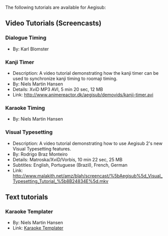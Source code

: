 The following tutorials are available for Aegisub:

== Video Tutorials (Screencasts) ==

=== Dialogue Timing ===
{{Todo|actually do this}}
* By: Karl Blomster

=== Kanji Timer ===
* Description: A video tutorial demonstrating how the kanji timer can be used to synchronize kanji timing to roomaji timing.
* By: Niels Martin Hansen
* Details: XviD MP3 AVI, 5 min 20 sec, 12 MB
* Link: http://www.animereactor.dk/aegisub/demovids/kanji-timer.avi

=== Karaoke Timing ===
{{todo|Actually do this}}
* By: Niels Martin Hansen

=== Visual Typesetting ===
* Description: A video tutorial demonstrating how to use Aegisub 2's new Visual Typesetting features.
* By: Rodrigo Braz Monteiro
* Details: Matroska/XviD/Vorbis, 10 min 22 sec, 25 MB
* Subtitles: English, Portuguese (Brazil), French, German
* Link: http://www.malakith.net/amz/blah/screencast/%5bAegisub%5d_Visual_Typesetting_Tutorial_%5b8B24834E%5d.mkv

== Text tutorials ==

=== Karaoke Templater ===
* By: Niels Martin Hansen
* Link: [[Karaoke Templater]]